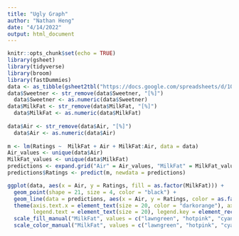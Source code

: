 ```yaml
---
title: "Ugly Graph"
author: "Nathan Heng"
date: "4/14/2022"
output: html_document
---
```


```r
knitr::opts_chunk$set(echo = TRUE)
library(gsheet)
library(tidyverse)
library(broom)
library(fastDummies)
data <- as_tibble(gsheet2tbl("https://docs.google.com/spreadsheets/d/1QH5XDEUEmBGp2ZzO7OQS0T1vSELIjFAi2gTmnqokoMg/edit#gid=0"))
data$Sweetner <- str_remove(data$Sweetner, "[%]")
  data$Sweetner <- as.numeric(data$Sweetner)
data$MilkFat <- str_remove(data$MilkFat, "[%]")
  data$MilkFat <- as.numeric(data$MilkFat)
  
data$Air <- str_remove(data$Air, "[%]")
  data$Air <- as.numeric(data$Air)
  
m <- lm(Ratings ~  MilkFat + Air + MilkFat:Air, data = data)
Air_values <- unique(data$Air)
MilkFat_values <- unique(data$MilkFat)
predictions <- expand.grid("Air" = Air_values, "MilkFat" = MilkFat_values)
predictions$Ratings <- predict(m, newdata = predictions)
```

```r
ggplot(data, aes(x = Air, y = Ratings, fill = as.factor(MilkFat))) + 
  geom_point(shape = 21, size = 4, color = "black") + 
  geom_line(data = predictions, aes(x = Air, y = Ratings, color = as.factor(MilkFat)), size = 1.5) +
  theme(axis.text.x = element_text(size = 20, color = "darkorange"), axis.title.x = element_text(size = 8, color = "purple"),axis.text.y = element_text(size = 8, color = "purple"),  axis.title.y = element_text(size = 20, color = "darkorange"), panel.background = element_rect(fill = "sienna4", color = "blue", size = 10), panel.grid.major = element_line(color = "red"), panel.grid.minor = element_line(color = "red"), legend.title = element_text(size = 8), 
        legend.text = element_text(size = 20), legend.key = element_rect(color = "sienna4", fill = "sienna4"), legend.background = element_rect(fill = "red", colour = "aquamarine", size = 3)) +
  scale_fill_manual("MilkFat", values = c("lawngreen", "hotpink", "cyan")) +
  scale_color_manual("MilkFat", values = c("lawngreen", "hotpink", "cyan"))  
  
```
